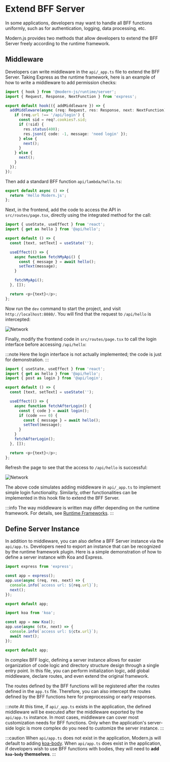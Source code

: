 # Extend BFF Server

In some applications, developers may want to handle all BFF functions uniformly, such as for authentication, logging, data processing, etc.

Modern.js provides two methods that allow developers to extend the BFF Server freely according to the runtime framework.

## Middleware

Developers can write middleware in the `api/_app.ts` file to extend the BFF Server. Taking Express as the runtime framework, here is an example of how to write a middleware to add permission checks:

```ts title="api/_app.ts"
import { hook } from '@modern-js/runtime/server';
import { Request, Response, NextFunction } from 'express';

export default hook(({ addMiddleware }) => {
  addMiddleware(async (req: Request, res: Response, next: NextFunction) => {
    if (req.url !== '/api/login') {
      const sid = req?.cookies?.sid;
      if (!sid) {
        res.status(400);
        res.json({ code: -1, message: 'need login' });
      } else {
        next();
      }
    } else {
      next();
    }
  });
});
```

Then add a standard BFF function `api/lambda/hello.ts`:

```ts title="api/lambda/hello.ts"
export default async () => {
  return 'Hello Modern.js';
};
```

Next, in the frontend, add the code to access the API in `src/routes/page.tsx`, directly using the integrated method for the call:

```ts title="src/routes/page.tsx"
import { useState, useEffect } from 'react';
import { get as hello } from '@api/hello';

export default () => {
  const [text, setText] = useState('');

  useEffect(() => {
    async function fetchMyApi() {
      const { message } = await hello();
      setText(message);
    }

    fetchMyApi();
  }, []);

  return <p>{text}</p>;
};
```

Now run the `dev` command to start the project, and visit `http://localhost:8080/`. You will find that the request to `/api/hello` is intercepted:

![Network](https://lf3-static.bytednsdoc.com/obj/eden-cn/aphqeh7uhohpquloj/modern-js/docs/network2.png)

Finally, modify the frontend code in `src/routes/page.tsx` to call the login interface before accessing `/api/hello`:

:::note
Here the login interface is not actually implemented; the code is just for demonstration.
:::

```ts
import { useState, useEffect } from 'react';
import { get as hello } from '@api/hello';
import { post as login } from '@api/login';

export default () => {
  const [text, setText] = useState('');

  useEffect(() => {
    async function fetchAfterLogin() {
      const { code } = await login();
      if (code === 0) {
        const { message } = await hello();
        setText(message);
      }
    }
    fetchAfterLogin();
  }, []);

  return <p>{text}</p>;
};
```

Refresh the page to see that the access to `/api/hello` is successful:

![Network](https://lf3-static.bytednsdoc.com/obj/eden-cn/aphqeh7uhohpquloj/modern-js/docs/network3.png)

The above code simulates adding middleware in `api/_app.ts` to implement simple login functionality. Similarly, other functionalities can be implemented in this hook file to extend the BFF Server.

:::info
The way middleware is written may differ depending on the runtime framework. For details, see [Runtime Frameworks](/guides/advanced-features/bff/frameworks).
:::

## Define Server Instance

In addition to middleware, you can also define a BFF Server instance via the `api/app.ts`. Developers need to export an instance that can be recognized by the runtime framework plugin. Here is a simple demonstration of how to define a server instance with Koa and Express.


<Tabs>
  <TabItem value="express" label="Express.js" default>

```ts title="api/app.ts"
import express from 'express';

const app = express();
app.use(async (req, res, next) => {
  console.info(`access url: ${req.url}`);
  next();
});

export default app;
```

  </TabItem>
  <TabItem value="koa" label="Koa.js">

```ts title="api/app.ts"
import koa from 'koa';

const app = new Koa();
app.use(async (ctx, next) => {
  console.info(`access url: ${ctx.url}`);
  await next();
});

export default app;
```

  </TabItem>
</Tabs>

In complex BFF logic, defining a server instance allows for easier organization of code logic and directory structure design through a single entry point. In this file, you can perform initialization logic, add global middleware, declare routes, and even extend the original framework.

The routes defined by the BFF functions will be registered after the routes defined in the `app.ts` file. Therefore, you can also intercept the routes defined by the BFF functions here for preprocessing or early responses.

:::note
At this time, if `api/_app.ts` exists in the application, the defined middleware will be executed after the middleware exported by the `api/app.ts` instance. In most cases, middleware can cover most customization needs for BFF functions. Only when the application's server-side logic is more complex do you need to customize the server instance.
:::

:::caution
When `api/app.ts` does not exist in the application, Modern.js will default to adding [koa-body](https://www.npmjs.com/package/koa-body). When `api/app.ts` does exist in the application, if developers wish to use BFF functions with bodies, they will need to **add `koa-body` themselves**.
:::